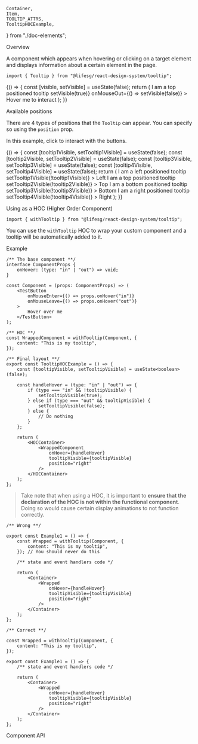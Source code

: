     Container,
    Item,
    TOOLTIP_ATTRS,
    TooltipHOCExample,
} from "./doc-elements";

<Meta title="Modules/Tooltip" component={Tooltip} />

<Title>Tooltip</Title>

<Secondary>Overview</Secondary>

A component which appears when hovering or clicking on a target element and
displays information about a certain element in the page.

```tsx
import { Tooltip } from "@lifesg/react-design-system/tooltip";
```

<Canvas>
    <Story name="Tooltip">
        {() => {
            const [visible, setVisible] = useState(false);
            return (
                <Container>
                    <Item>
                        <Tooltip visible={visible} position="top">
                            I am a top positioned tooltip
                        </Tooltip>
                        <Button.Default
                            onMouseEnter={() => setVisible(true)}
                            onMouseOut={() => setVisible(false)}
                        >
                            Hover me to interact
                        </Button.Default>
                    </Item>
                </Container>
            );
        }}
    </Story>
</Canvas>

<Heading3>Available positions</Heading3>

There are 4 types of positions that the `Tooltip` can appear. You can specify so using the `position` prop.

In this example, click to interact with the buttons.

<Preview>
    <Story name="Positions">
        {() => {
            const [tooltip1Visible, setTooltip1Visible] = useState(false);
            const [tooltip2Visible, setTooltip2Visible] = useState(false);
            const [tooltip3Visible, setTooltip3Visible] = useState(false);
            const [tooltip4Visible, setTooltip4Visible] = useState(false);
            return (
                <Container>
                    <Item key="first">
                        <Tooltip
                            key="first-tooltip"
                            visible={tooltip1Visible}
                            position="left"
                        >
                            I am a left positioned tooltip
                        </Tooltip>
                        <Button.Default
                            key="button-1"
                            onClick={() => setTooltip1Visible(!tooltip1Visible)}
                        >
                            Left
                        </Button.Default>
                    </Item>
                    <Item key="second">
                        <Tooltip
                            key="second-tooltip"
                            visible={tooltip2Visible}
                            position="top"
                        >
                            I am a top positioned tooltip
                        </Tooltip>
                        <Button.Default
                            key="button-2"
                            onClick={() => setTooltip2Visible(!tooltip2Visible)}
                        >
                            Top
                        </Button.Default>
                    </Item>
                    <Item key="third">
                        <Tooltip
                            key="third-tooltip"
                            visible={tooltip3Visible}
                            position="bottom"
                        >
                            I am a bottom positioned tooltip
                        </Tooltip>
                        <Button.Default
                            key="button-3"
                            onClick={() => setTooltip3Visible(!tooltip3Visible)}
                        >
                            Bottom
                        </Button.Default>
                    </Item>
                    <Item key="fourth">
                        <Tooltip
                            key="fourth-tooltip"
                            visible={tooltip4Visible}
                            position="right"
                        >
                            I am a right positioned tooltip
                        </Tooltip>
                        <Button.Default
                            key="button-4"
                            onClick={() => setTooltip4Visible(!tooltip4Visible)}
                        >
                            Right
                        </Button.Default>
                    </Item>
                </Container>
            );
        }}
    </Story>
</Preview>

<Heading3>Using as a HOC (Higher Order Component)</Heading3>

```tsx
import { withTooltip } from "@lifesg/react-design-system/tooltip";
```

You can use the `withTooltip` HOC to wrap your custom component and a tooltip will be automatically added to it.

<Heading4>Example</Heading4>

<Story name="withTooltip HOC">
    <TooltipHOCExample />
</Story>

```tsx
/** The base component **/
interface ComponentProps {
    onHover: (type: "in" | "out") => void;
}

const Component = (props: ComponentProps) => (
    <TestButton
        onMouseEnter={() => props.onHover("in")}
        onMouseLeave={() => props.onHover("out")}
    >
        Hover over me
    </TestButton>
);

/** HOC **/
const WrappedComponent = withTooltip(Component, {
    content: "This is my tooltip",
});

/** Final layout **/
export const TooltipHOCExample = () => {
    const [tooltipVisible, setTooltipVisible] = useState<boolean>(false);

    const handleHover = (type: "in" | "out") => {
        if (type === "in" && !tooltipVisible) {
            setTooltipVisible(true);
        } else if (type === "out" && tooltipVisible) {
            setTooltipVisible(false);
        } else {
            // Do nothing
        }
    };

    return (
        <HOCContainer>
            <WrappedComponent
                onHover={handleHover}
                tooltipVisible={tooltipVisible}
                position="right"
            />
        </HOCContainer>
    );
};
```

> Take note that when using a HOC, it is important to
> **ensure that the declaration of the HOC is not within the functional component**.
> Doing so would cause certain display animations to not function correctly.

```tsx
/** Wrong **/

export const Example1 = () => {
    const Wrapped = withTooltip(Component, {
        content: "This is my tooltip",
    }); // You should never do this

    /** state and event handlers code */

    return (
        <Container>
            <Wrapped
                onHover={handleHover}
                tooltipVisible={tooltipVisible}
                position="right"
            />
        </Container>
    );
};

/** Correct **/

const Wrapped = withTooltip(Component, {
    content: "This is my tooltip",
});

export const Example1 = () => {
    /** state and event handlers code */

    return (
        <Container>
            <Wrapped
                onHover={handleHover}
                tooltipVisible={tooltipVisible}
                position="right"
            />
        </Container>
    );
};
```

<Secondary>Component API</Secondary>

<PropsTable />
